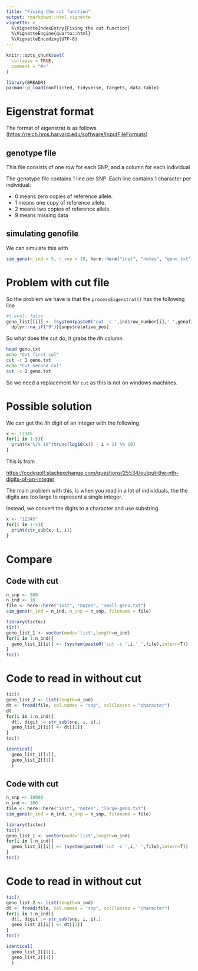 ```yaml
---
title: "Fixing the cut function"
output: rmarkdown::html_vignette
vignette: >
  %\VignetteIndexEntry{Fixing the cut function}
  %\VignetteEngine{quarto::html}
  %\VignetteEncoding{UTF-8}
---
```


```r
knitr::opts_chunk$set(
  collapse = TRUE,
  comment = "#>"
)
```


```r
library(BREADR)
pacman::p_load(conflicted, tidyverse, targets, data.table)
```

# Eigenstrat format
The format of eigenstrat is as follows (<https://reich.hms.harvard.edu/software/InputFileFormats>)

## genotype file
This file consists of one row for each SNP, and a column for each individual


The genotype file contains 1 line per SNP. Each line contains 1 character per individual:

- 0 means zero copies of reference allele.
- 1 means one copy of reference allele.
- 2 means two copies of reference allele.
- 9 means missing data

## simulating genofile
We can simulate this with

```r
sim_geno(n_ind = 5, n_snp = 10, here::here("inst", "notes", "geno.txt"))
```

# Problem with cut file
So the problem we have is that the `processEigenstrat()` has the following line

```r
#| eval: false
geno_list[[i]] <- (system(paste0('cut -c ',ind$row_number[i],' ',genofile),intern=T) %>% 
  dplyr::na_if("9"))[snps$relative_pos]
```

So what does the cut do, it grabs the $i$th column

```bash
head geno.txt
echo "Cut first col"
cut -c 1 geno.txt
echo "Cut second col"
cut -c 2 geno.txt
```

So we need a replacement for `cut` as this is not on windows machines. 

# Possible solution
We can get the $i$th digit of an integer with the following

```r
x <- 12345
for(i in 1:5){
  print(x %/% 10^(trunc(log10(x)) - i + 1) %% 10)
}
```

This is from

<https://codegolf.stackexchange.com/questions/25534/output-the-nth-digits-of-an-integer>

The main problem with this, is when you read in a lot of individuals, the the digits are too large to represent a single integer. 

Instead, we convert the digits to a character and use substring

```r
x <- "12345"
for(i in 1:5){
  print(str_sub(x, i, i))
}
```

# Compare
## Code with cut

```r
n_snp <- 500
n_ind <- 10
file <- here::here("inst", "notes", "small-geno.txt")
sim_geno(n_ind = n_ind, n_snp = n_snp, filename = file)
```


```r
library(tictoc)
tic()
geno_list_1 <- vector(mode='list',length=n_ind)
for(i in 1:n_ind){
  geno_list_1[[i]] <- (system(paste0('cut -c ',i,' ',file),intern=T)) 
}
toc()
```


# Code to read in without cut

```r
tic()
geno_list_2 <- list(length=n_ind)
dt <- fread(file, col.names = "snp", colClasses = "character")
dt
for(i in 1:n_ind){
  dt[, digit := str_sub(snp, i, i),]
  geno_list_2[[i]] <- dt[[2]]
}
toc()
```


```r
identical(
  geno_list_1[[1]],
  geno_list_2[[1]]
  )
```


## Code with cut

```r
n_snp <- 10000
n_ind <- 200
file <- here::here("inst", "notes", "large-geno.txt")
sim_geno(n_ind = n_ind, n_snp = n_snp, filename = file)
```


```r
library(tictoc)
tic()
geno_list_1 <- vector(mode='list',length=n_ind)
for(i in 1:n_ind){
  geno_list_1[[i]] <- (system(paste0('cut -c ',i,' ',file),intern=T)) 
}
toc()
```


# Code to read in without cut

```r
tic()
geno_list_2 <- list(length=n_ind)
dt <- fread(file, col.names = "snp", colClasses = "character")
for(i in 1:n_ind){
  dt[, digit := str_sub(snp, i, i),]
  geno_list_2[[i]] <- dt[[2]]
}
toc()
```


```r
identical(
  geno_list_1[[1]],
  geno_list_2[[1]]
  )
```
